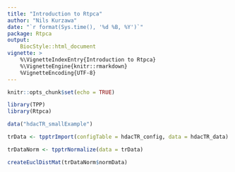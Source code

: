 ```yaml
---
title: "Introduction to Rtpca"
author: "Nils Kurzawa"
date: "`r format(Sys.time(), '%d %B, %Y')`"
package: Rtpca
output:
    BiocStyle::html_document
vignette: >
    %\VignetteIndexEntry{Introduction to Rtpca}
    %\VignetteEngine{knitr::rmarkdown}
    %VignetteEncoding{UTF-8}
---
```


```r
knitr::opts_chunk$set(echo = TRUE)
```

```r
library(TPP)
library(Rtpca)
```

```r
data("hdacTR_smallExample")
```

```r
trData <- tpptrImport(configTable = hdacTR_config, data = hdacTR_data)
```

```r
trDataNorm <- tpptrNormalize(data = trData)
```

```r
createEuclDistMat(trDataNorm$normData)
```


